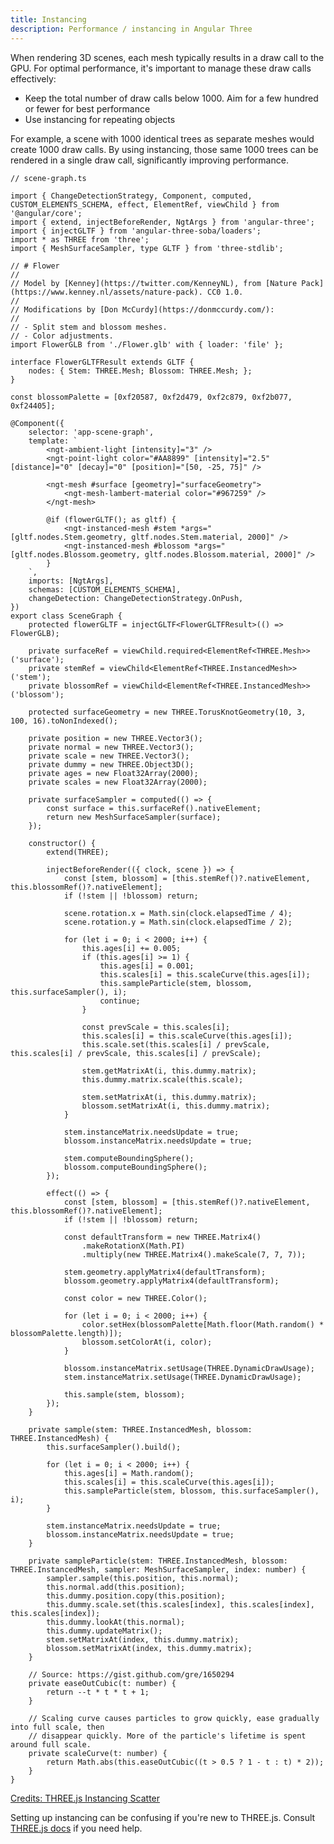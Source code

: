 ```yaml
---
title: Instancing
description: Performance / instancing in Angular Three
---
```



When rendering 3D scenes, each mesh typically results in a draw call to the GPU. For optimal performance, it's important to manage these draw calls effectively:

- Keep the total number of draw calls below 1000. Aim for a few hundred or fewer for best performance
- Use instancing for repeating objects

For example, a scene with 1000 identical trees as separate meshes would create 1000 draw calls. By using instancing, those same 1000 trees can be rendered in a single draw call, significantly improving performance.

```angular-ts
// scene-graph.ts

import { ChangeDetectionStrategy, Component, computed, CUSTOM_ELEMENTS_SCHEMA, effect, ElementRef, viewChild } from '@angular/core';
import { extend, injectBeforeRender, NgtArgs } from 'angular-three';
import { injectGLTF } from 'angular-three-soba/loaders';
import * as THREE from 'three';
import { MeshSurfaceSampler, type GLTF } from 'three-stdlib';

// # Flower
//
// Model by [Kenney](https://twitter.com/KenneyNL), from [Nature Pack](https://www.kenney.nl/assets/nature-pack). CC0 1.0.
//
// Modifications by [Don McCurdy](https://donmccurdy.com/):
//
// - Split stem and blossom meshes.
// - Color adjustments.
import FlowerGLB from './Flower.glb' with { loader: 'file' };

interface FlowerGLTFResult extends GLTF {
    nodes: { Stem: THREE.Mesh; Blossom: THREE.Mesh; };
}

const blossomPalette = [0xf20587, 0xf2d479, 0xf2c879, 0xf2b077, 0xf24405];

@Component({
    selector: 'app-scene-graph',
    template: `
        <ngt-ambient-light [intensity]="3" />
        <ngt-point-light color="#AA8899" [intensity]="2.5" [distance]="0" [decay]="0" [position]="[50, -25, 75]" />

        <ngt-mesh #surface [geometry]="surfaceGeometry">
            <ngt-mesh-lambert-material color="#967259" />
        </ngt-mesh>

        @if (flowerGLTF(); as gltf) {
            <ngt-instanced-mesh #stem *args="[gltf.nodes.Stem.geometry, gltf.nodes.Stem.material, 2000]" />
            <ngt-instanced-mesh #blossom *args="[gltf.nodes.Blossom.geometry, gltf.nodes.Blossom.material, 2000]" />
        }
    `,
    imports: [NgtArgs],
    schemas: [CUSTOM_ELEMENTS_SCHEMA],
    changeDetection: ChangeDetectionStrategy.OnPush,
})
export class SceneGraph {
    protected flowerGLTF = injectGLTF<FlowerGLTFResult>(() => FlowerGLB);

    private surfaceRef = viewChild.required<ElementRef<THREE.Mesh>>('surface');
    private stemRef = viewChild<ElementRef<THREE.InstancedMesh>>('stem');
    private blossomRef = viewChild<ElementRef<THREE.InstancedMesh>>('blossom');

    protected surfaceGeometry = new THREE.TorusKnotGeometry(10, 3, 100, 16).toNonIndexed();

    private position = new THREE.Vector3();
    private normal = new THREE.Vector3();
    private scale = new THREE.Vector3();
    private dummy = new THREE.Object3D();
    private ages = new Float32Array(2000);
    private scales = new Float32Array(2000);

    private surfaceSampler = computed(() => {
        const surface = this.surfaceRef().nativeElement;
        return new MeshSurfaceSampler(surface);
    });

    constructor() {
        extend(THREE);

        injectBeforeRender(({ clock, scene }) => {
            const [stem, blossom] = [this.stemRef()?.nativeElement, this.blossomRef()?.nativeElement];
            if (!stem || !blossom) return;

            scene.rotation.x = Math.sin(clock.elapsedTime / 4);
            scene.rotation.y = Math.sin(clock.elapsedTime / 2);

            for (let i = 0; i < 2000; i++) {
                this.ages[i] += 0.005;
                if (this.ages[i] >= 1) {
                    this.ages[i] = 0.001;
                    this.scales[i] = this.scaleCurve(this.ages[i]);
                    this.sampleParticle(stem, blossom, this.surfaceSampler(), i);
                    continue;
                }

                const prevScale = this.scales[i];
                this.scales[i] = this.scaleCurve(this.ages[i]);
                this.scale.set(this.scales[i] / prevScale, this.scales[i] / prevScale, this.scales[i] / prevScale);

                stem.getMatrixAt(i, this.dummy.matrix);
                this.dummy.matrix.scale(this.scale);

                stem.setMatrixAt(i, this.dummy.matrix);
                blossom.setMatrixAt(i, this.dummy.matrix);
            }

            stem.instanceMatrix.needsUpdate = true;
            blossom.instanceMatrix.needsUpdate = true;

            stem.computeBoundingSphere();
            blossom.computeBoundingSphere();
        });

        effect(() => {
            const [stem, blossom] = [this.stemRef()?.nativeElement, this.blossomRef()?.nativeElement];
            if (!stem || !blossom) return;

            const defaultTransform = new THREE.Matrix4()
                .makeRotationX(Math.PI)
                .multiply(new THREE.Matrix4().makeScale(7, 7, 7));

            stem.geometry.applyMatrix4(defaultTransform);
            blossom.geometry.applyMatrix4(defaultTransform);

            const color = new THREE.Color();

            for (let i = 0; i < 2000; i++) {
                color.setHex(blossomPalette[Math.floor(Math.random() * blossomPalette.length)]);
                blossom.setColorAt(i, color);
            }

            blossom.instanceMatrix.setUsage(THREE.DynamicDrawUsage);
            stem.instanceMatrix.setUsage(THREE.DynamicDrawUsage);

            this.sample(stem, blossom);
        });
    }

    private sample(stem: THREE.InstancedMesh, blossom: THREE.InstancedMesh) {
        this.surfaceSampler().build();

        for (let i = 0; i < 2000; i++) {
            this.ages[i] = Math.random();
            this.scales[i] = this.scaleCurve(this.ages[i]);
            this.sampleParticle(stem, blossom, this.surfaceSampler(), i);
        }

        stem.instanceMatrix.needsUpdate = true;
        blossom.instanceMatrix.needsUpdate = true;
    }

    private sampleParticle(stem: THREE.InstancedMesh, blossom: THREE.InstancedMesh, sampler: MeshSurfaceSampler, index: number) {
        sampler.sample(this.position, this.normal);
        this.normal.add(this.position);
        this.dummy.position.copy(this.position);
        this.dummy.scale.set(this.scales[index], this.scales[index], this.scales[index]);
        this.dummy.lookAt(this.normal);
        this.dummy.updateMatrix();
        stem.setMatrixAt(index, this.dummy.matrix);
        blossom.setMatrixAt(index, this.dummy.matrix);
    }

    // Source: https://gist.github.com/gre/1650294
    private easeOutCubic(t: number) {
        return --t * t * t + 1;
    }

    // Scaling curve causes particles to grow quickly, ease gradually into full scale, then
    // disappear quickly. More of the particle's lifetime is spent around full scale.
    private scaleCurve(t: number) {
        return Math.abs(this.easeOutCubic((t > 0.5 ? 1 - t : t) * 2));
    }
}
```

<div class="h-[600px] w-full rounded border border-dashed border-accent-600 dark:border-accent-200">
 <InstanceScatterDemo client:only />
 <a
  class="font-mono text-sm"
  href="https://threejs.org/examples/#webgl_instancing_scatter"
  target="_blank"
  noreferer
 >
  Credits: THREE.js Instancing Scatter
 </a>
</div>

Setting up instancing can be confusing if you're new to THREE.js. Consult [THREE.js docs](https://threejs.org/docs/#api/en/objects/InstancedMesh) if you need help.
